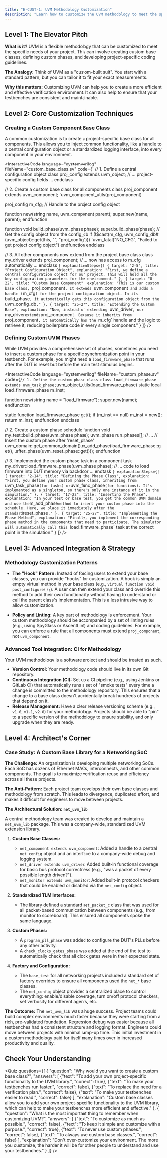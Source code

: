 ```yaml
---
title: "E-CUST-1: UVM Methodology Customization"
description: "Learn how to customize the UVM methodology to meet the specific needs of your project."
---
```



## Level 1: The Elevator Pitch

**What is it?** UVM is a flexible methodology that can be customized to meet the specific needs of your project. This can involve creating custom base classes, defining custom phases, and developing project-specific coding guidelines.

**The Analogy:** Think of UVM as a "custom-built suit". You start with a standard pattern, but you can tailor it to fit your exact measurements.

**Why this matters:** Customizing UVM can help you to create a more efficient and effective verification environment. It can also help to ensure that your testbenches are consistent and maintainable.

## Level 2: Core Customization Techniques

### Creating a Custom Component Base Class

A common customization is to create a project-specific base class for all components. This allows you to inject common functionality, like a handle to a central configuration object or a standardized logging interface, into every component in your environment.

<InteractiveCode
  language="systemverilog"
  fileName="custom_base_class.sv"
  code={`
// 1. Define a central configuration object
class proj_config extends uvm_object;
  // ... project-specific config fields ...
endclass

// 2. Create a custom base class for all components
class proj_component extends uvm_component;
  `uvm_component_utils(proj_component)

  proj_config m_cfg; // Handle to the project config object

  function new(string name, uvm_component parent);
    super.new(name, parent);
  endfunction

  function void build_phase(uvm_phase phase);
    super.build_phase(phase);
    // Get the config object from the config_db
    if (!$cast(m_cfg, uvm_config_db#(uvm_object)::get(this, "", "proj_config")))
      `uvm_fatal("NO_CFG", "Failed to get project config object")
  endfunction
endclass

// 3. All other components now extend from the project base class
class my_driver extends proj_component;
  // ... now has access to m_cfg automatically ...
endclass
  `}
  explanationSteps={[
    { target: "2-5", title: "Project Configuration Object", explanation: "First, we define a central configuration object for our project. This will hold all the key configuration parameters for the environment." },
    { target: "8-22", title: "Custom Base Component", explanation: "This is our custom base class, `proj_component`. It extends `uvm_component` and adds a handle (`m_cfg`) for the project configuration object. In its `build_phase`, it automatically gets this configuration object from the `uvm_config_db`." },
    { target: "25-27", title: "Extending the Custom Base", explanation: "Now, instead of extending `uvm_driver`, our `my_driver` extends `proj_component`. Because it inherits from `proj_component`, it automatically has the `m_cfg` handle and the logic to retrieve it, reducing boilerplate code in every single component." }
  ]}
/>

### Defining Custom UVM Phases

While UVM provides a comprehensive set of phases, sometimes you need to insert a custom phase for a specific synchronization point in your testbench. For example, you might need a `load_firmware_phase` that runs after the DUT is reset but before the main test stimulus begins.

<InteractiveCode
  language="systemverilog"
  fileName="custom_phase.sv"
  code={`
// 1. Define the custom phase class
class load_firmware_phase extends uvm_task_phase;
  `uvm_object_utils(load_firmware_phase)
  static local load_firmware_phase m_inst;

  function new(string name = "load_firmware");
    super.new(name);
  endfunction

  static function load_firmware_phase get();
    if (m_inst == null) m_inst = new();
    return m_inst;
  endfunction
endclass

// 2. Create a custom phase schedule
function void my_test::build_phase(uvm_phase phase);
  uvm_phase run_phases[];
  // ...
  // Insert the custom phase after 'reset_phase'
  uvm_domain::get_common_domain().m_add_phase(load_firmware_phase::get(),
                                             .after_phase(uvm_reset_phase::get()));
endfunction

// 3. Implemented the custom phase task in a component
task my_driver::load_firmware_phase(uvm_phase phase);
  // ... code to load firmware into DUT memory via backdoor ...
endtask
  `}
  explanationSteps={[
    { target: "2-14", title: "Defining the Phase Class", explanation: "First, you define your custom phase class, inheriting from `uvm_task_phase` (for tasks) or `uvm_func_phase` (for functions). It's implemented as a singleton, so there's only one instance of it in the simulation." },
    { target: "17-22", title: "Inserting the Phase", explanation: "In your test or base test, you get the common UVM domain and use the `m_add_phase` method to insert your custom phase into the schedule. Here, we place it immediately after the standard `reset_phase`." },
    { target: "25-27", title: "Implementing the Phase Method", explanation: "Finally, you implement the corresponding phase method in the components that need to participate. The simulator will automatically call this `load_firmware_phase` task at the correct point in the simulation." }
  ]}
/>

## Level 3: Advanced Integration & Strategy

### Methodology Customization Patterns

- **The "Hook" Pattern:** Instead of forcing users to extend your base classes, you can provide "hooks" for customization. A hook is simply an empty virtual method in your base class (e.g., `virtual function void post_configure();`). A user can then extend your class and override this method to add their own functionality without having to understand or call the parent class's implementation. This is a less intrusive way to allow customization.

- **Policy and Linting:** A key part of methodology is enforcement. Your custom methodology should be accompanied by a set of linting rules (e.g., using SpyGlass or AscentLint) and coding guidelines. For example, you can enforce a rule that all components must extend `proj_component`, not `uvm_component`.

### Advanced Tool Integration: CI for Methodology

Your UVM methodology is a software project and should be treated as such.
- **Version Control:** Your methodology code should live in its own Git repository.
- **Continuous Integration (CI):** Set up a CI pipeline (e.g., using Jenkins or GitLab CI) that automatically runs a set of "smoke tests" every time a change is committed to the methodology repository. This ensures that a change to a base class doesn't accidentally break hundreds of projects that depend on it.
- **Release Management:** Have a clear release versioning scheme (e.g., `v1.0`, `v1.1`, `v2.0`) for your methodology. Projects should be able to "pin" to a specific version of the methodology to ensure stability, and only upgrade when they are ready.

## Level 4: Architect's Corner

### Case Study: A Custom Base Library for a Networking SoC

**The Challenge:** An organization is developing multiple networking SoCs. Each SoC has dozens of Ethernet MACs, interconnects, and other common components. The goal is to maximize verification reuse and efficiency across all these projects.

**The Anti-Pattern:** Each project team develops their own base classes and methodology from scratch. This leads to divergence, duplicated effort, and makes it difficult for engineers to move between projects.

**The Architectural Solution: `net_uvm_lib`**

A central methodology team was created to develop and maintain a `net_uvm_lib` package. This was a company-wide, standardized UVM extension library.

1.  **Custom Base Classes:**
    *   `net_component extends uvm_component`: Added a handle to a central `net_config` object and an interface to a company-wide debug and logging system.
    *   `net_driver extends uvm_driver`: Added built-in functional coverage for basic bus protocol correctness (e.g., "was a packet of every possible length driven?").
    *   `net_monitor extends uvm_monitor`: Added built-in protocol checkers that could be enabled or disabled via the `net_config` object.

2.  **Standardized TLM Interfaces:**
    *   The library defined a standard `net_packet_c` class that was used for all packet-based communication between components (e.g., from monitor to scoreboard). This ensured all components spoke the same language.

3.  **Custom Phases:**
    *   A `program_pll_phase` was added to configure the DUT's PLLs before any other activity.
    *   A `check_clocks_gates_phase` was added at the end of the test to automatically check that all clock gates were in their expected state.

4.  **Factory and Configuration:**
    *   The `base_test` for all networking projects included a standard set of factory overrides to ensure all components used the `net_*` base classes.
    *   The `net_config` object provided a centralized place to control everything: enable/disable coverage, turn on/off protocol checkers, set verbosity for different agents, etc.

**The Outcome:** The `net_uvm_lib` was a huge success. Project teams could build complex environments much faster because they were starting from a rich, pre-validated foundation. Regression debug was easier because all testbenches had a consistent structure and logging format. Engineers could move between projects with minimal ramp-up time. This initial investment in a custom methodology paid for itself many times over in increased productivity and quality.

## Check Your Understanding

<Quiz questions={[
    {
      "question": "Why would you want to create a custom base class?",
      "answers": [
        {"text": "To add your own project-specific functionality to the UVM library.", "correct": true},
        {"text": "To make your testbenches run faster.", "correct": false},
        {"text": "To replace the need for a verification plan.", "correct": false},
        {"text": "To make your testbenches easier to read.", "correct": false}
      ],
      "explanation": "Custom base classes allow you to add your own project-specific functionality to the UVM library, which can help to make your testbenches more efficient and effective."
    },
    {
      "question": "What is the most important thing to remember when customizing UVM?",
      "answers": [
        {"text": "To customize as much as possible.", "correct": false},
        {"text": "To keep it simple and customize with a purpose.", "correct": true},
        {"text": "To never use custom phases.", "correct": false},
        {"text": "To always use custom base classes.", "correct": false}
      ],
      "explanation": "Don't over-customize your environment. The more you customize, the harder it will be for other people to understand and use your testbenches."
    }
  ]} />
